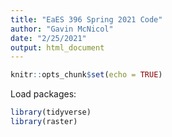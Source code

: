 ```yaml
---
title: "EaES 396 Spring 2021 Code"
author: "Gavin McNicol"
date: "2/25/2021"
output: html_document
---
```


```r
knitr::opts_chunk$set(echo = TRUE)
```

Load packages:

```r
library(tidyverse)
library(raster)
```

